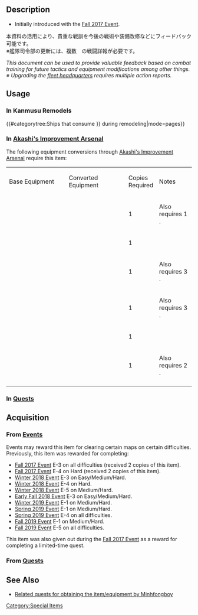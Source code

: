 ==Description==
<div class="floatright">{{EquipmentCardKai|Action Report}}</div>
*Initially introduced with the [[Fall 2017 Event]].

本資料の活用により、貴重な戦訓を今後の戦術や装備改修などにフィードバック可能です。<br />
※艦隊司令部の更新には、複数　の戦闘詳報が必要です。

''This document can be used to provide valuable feedback based on combat training for future tactics and equipment modifications among other things.<br>※ Upgrading the [[Fleet Command Facility|fleet headquarters]] requires multiple action reports.''
{{clear}}

==Usage==
===In Kanmusu Remodels===
{{#categorytree:Ships that consume {{{1|{{PAGENAME}}}}} during remodeling|mode=pages}}
<!--
The following remodels require '''one''' copy of this item:
*{{ShipLink|Naganami/Kai Ni}}
*{{ShipLink|Murasame/Kai Ni}}
*{{ShipLink|Musashi/Kai Ni}}
*{{ShipLink|Ise/Kai Ni}}
*{{ShipLink|Shiratsuyu/Kai Ni}}
*{{ShipLink|Yuugumo/Kai Ni}}
*{{ShipLink|Makigumo/Kai Ni}}
*{{ShipLink|Kazagumo/Kai Ni}}
*{{ShipLink|Hyuuga/Kai Ni}}
*{{ShipLink|Kongou/Kai Ni C}}
*{{ShipLink|Akagi/Kai Ni}}
*{{ShipLink|Umikaze/Kai Ni}}
*{{ShipLink|Yuubari/Kai Ni}}
*{{ShipLink|Okinami/Kai Ni}}
*{{ShipLink|Hiei/Kai Ni C}}
*{{ShipLink|Kaga/Kai Ni}}
*{{ShipLink|Akigumo/Kai Ni}}
*{{Yukikaze|Yukikaze Kai Ni}}
-->
{{clear}}

===In [[Akashi's Improvement Arsenal]]===
<!--{{#categorytree:Equipment that consume {{{1|{{PAGENAME}}}}} during improvement|mode=pages|depth=0}}-->
The following equipment conversions through [[Akashi's Improvement Arsenal]] require this item:
{|class="wikitable" style="width:100%; text-align: center; vertical-align: middle;"
|-
|style="width:35%" | Base Equipment
|style="width:35%" | Converted Equipment
|style="width:10%" | Copies Required
|style="width:20%" | Notes
|-
|{{EquipmentLink|12.7cm Twin Gun Mount Model C Kai 2}}
|{{EquipmentLink|12.7cm Twin Gun Mount Model D Kai 2}}
|1
|Also requires 1 {{ItemLink|New Model Gun Mount Improvement Material|text=true|image=30px}}.
|-
|{{EquipmentLink|12cm 30-tube Rocket Launcher}}
|{{EquipmentLink|12cm 30-tube Rocket Launcher Kai Ni}}
|1
|
|-
|{{EquipmentLink|41cm Triple Gun Mount Kai}}
|{{EquipmentLink|41cm Triple Gun Mount Kai Ni}}
|1
|Also requires 3 {{ItemLink|New Model Gun Mount Improvement Material|text=true|image=30px}}.
|-
|{{EquipmentLink|41cm Triple Gun Mount Kai}}
|{{EquipmentLink|41cm Twin Gun Mount Kai Ni}}
|1
|Also requires 3 {{ItemLink|New Model Gun Mount Improvement Material|text=true|image=30px}}.
|-
|{{EquipmentLink|Type 2 12cm Mortar Kai}}
|{{EquipmentLink|Type 2 12cm Mortar Kai (Concentrated Deployment)}}
|1
|
|-
|{{EquipmentLink|Type 1 Armor Piercing Shell}}
|{{EquipmentLink|Type 1 Armor Piercing Shell Kai}}
|1
|Also requires 2 {{ItemLink|New Model Gun Mount Improvement Material|text=true|image=30px}}.
|-
|}

===In [[Quests]]===
{{Quest2|Arsenal|filterMatch={{PAGENAME}}|filterGroup=detail_en}}
{{clear}}

==Acquisition==
===From [[Events]]===
Events may reward this item for clearing certain maps on certain difficulties. Previously, this item was rewarded for completing:
*[[Fall 2017 Event]] E-3 on all difficulties (received 2 copies of this item).
*[[Fall 2017 Event]] E-4 on Hard (received 2 copies of this item).
*[[Winter 2018 Event]] E-3 on Easy/Medium/Hard.
*[[Winter 2018 Event]] E-4 on Hard.
*[[Winter 2018 Event]] E-5 on Medium/Hard.
*[[Early Fall 2018 Event]] E-3 on Easy/Medium/Hard.
*[[Winter 2019 Event]] E-1 on Medium/Hard.
*[[Spring 2019 Event]] E-1 on Medium/Hard.
*[[Spring 2019 Event]] E-4 on all difficulties.
*[[Fall 2019 Event]] E-1 on Medium/Hard.
*[[Fall 2019 Event]] E-5 on all difficulties.
This item was also given out during the [[Fall 2017 Event]] as a reward for completing a limited-time quest.

===From [[Quests]]===
{{Quest2|Sortie|Exercise|filterMatch={{PAGENAME}}|filterGroup=reward_other}}
{{clear}}

==See Also==
* [[User:Minhfongboy/Other_Quests|Related quests for obtaining the item/equipment by Minhfongboy]]
[[Category:Special Items]]